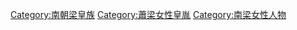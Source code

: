 [[Category:南朝梁皇族|Category:南朝梁皇族]]
[[Category:蕭梁女性皇胤|Category:蕭梁女性皇胤]]
[[Category:南梁女性人物|Category:南梁女性人物]]